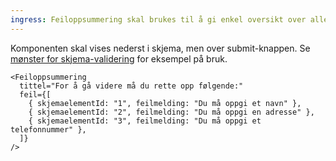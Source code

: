 ```yaml
---
ingress: Feiloppsummering skal brukes til å gi enkel oversikt over alle feil i et skjema.
---
```



Komponenten skal vises nederst i skjema, men over submit-knappen. Se [mønster for skjema-validering](/patterns/form-validation) for eksempel på bruk.

<Example>
  <Feiloppsummering
    tittel="For å gå videre må du rette opp følgende:"
    feil={[
      { skjemaelementId: "1", feilmelding: "Du må oppgi et navn" },
      { skjemaelementId: "2", feilmelding: "Du må oppgi en adresse" },
      { skjemaelementId: "3", feilmelding: "Du må oppgi et telefonnummer" },
    ]}
  />
</Example>

```tsx
<Feiloppsummering
  tittel="For å gå videre må du rette opp følgende:"
  feil={[
    { skjemaelementId: "1", feilmelding: "Du må oppgi et navn" },
    { skjemaelementId: "2", feilmelding: "Du må oppgi en adresse" },
    { skjemaelementId: "3", feilmelding: "Du må oppgi et telefonnummer" },
  ]}
/>
```
